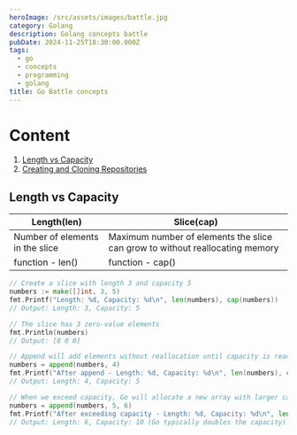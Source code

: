 ```yaml
---
heroImage: /src/assets/images/battle.jpg
category: Golang
description: Golang concepts battle
pubDate: 2024-11-25T18:30:00.000Z
tags:
  - go
  - concepts
  - programming
  - golang
title: Go Battle concepts
---
```


# Content

1. [Length vs Capacity](#git-configuration)
2. [Creating and Cloning Repositories](#creating-and-cloning-repositories)

## Length vs Capacity

| Length(len)                     | Slice(cap)                                                                   |
| ------------------------------- | ---------------------------------------------------------------------------- |
| Number of elements in the slice | Maximum number of elements the slice can grow to without reallocating memory |
| function - len()                | function - cap()                                                             |

```go
// Create a slice with length 3 and capacity 5
numbers := make([]int, 3, 5)
fmt.Printf("Length: %d, Capacity: %d\n", len(numbers), cap(numbers))
// Output: Length: 3, Capacity: 5

// The slice has 3 zero-value elements
fmt.Println(numbers)
// Output: [0 0 0]

// Append will add elements without reallocation until capacity is reached
numbers = append(numbers, 4)
fmt.Printf("After append - Length: %d, Capacity: %d\n", len(numbers), cap(numbers))
// Output: Length: 4, Capacity: 5

// When we exceed capacity, Go will allocate a new array with larger capacity
numbers = append(numbers, 5, 6)
fmt.Printf("After exceeding capacity - Length: %d, Capacity: %d\n", len(numbers), cap(numbers))
// Output: Length: 6, Capacity: 10 (Go typically doubles the capacity)
```
